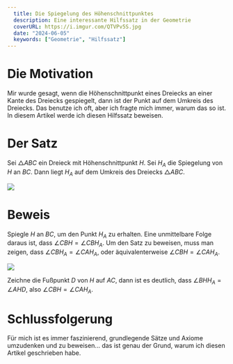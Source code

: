```yaml
---
  title: Die Spiegelung des Höhenschnittpunktes
  description: Eine interessante Hilfssatz in der Geometrie
  coverURL: https://i.imgur.com/QTVPv5S.jpg
  date: "2024-06-05"
  keywords: ["Geometrie", "Hilfssatz"]
---
```


# Die Motivation

Mir wurde gesagt, wenn die Höhenschnittpunkt eines Dreiecks an einer Kante des Dreiecks gespiegelt, dann ist der Punkt auf dem Umkreis des Dreiecks. Das benutze ich oft, aber ich fragte mich immer, warum das so ist. In diesem Artikel werde ich diesen Hilfssatz beweisen.

# Der Satz

Sei $\triangle ABC$ ein Dreieck mit Höhenschnittpunkt $H$. Sei $H_A$ die Spiegelung von $H$ an $BC$. Dann liegt $H_A$ auf dem Umkreis des Dreiecks $\triangle ABC$.

<Img height={800} width={1200} src="https://i.imgur.com/QTVPv5S.jpg" />

# Beweis

Spiegle $H$ an $BC$, um den Punkt $H_A$ zu erhalten. Eine unmittelbare Folge daraus ist, dass $\angle CBH = \angle CBH_A$. Um den Satz zu beweisen, muss man zeigen, dass $\angle CBH_A = \angle CAH_A$, oder äquivalenterweise $\angle CBH = \angle CAH_A$.

<Img
  width={1182}
  height={1636}
  src="https://raw.githubusercontent.com/timthedev07/mathe-auf-deutsch/dev/images/content/20240605/1.png"
/>

Zeichne die Fußpunkt $D$ von $H$ auf $AC$, dann ist es deutlich, dass $\angle BHH_A = \angle AHD$, also $\angle CBH = \angle CAH_A$.

# Schlussfolgerung

Für mich ist es immer faszinierend, grundlegende Sätze und Axiome umzudenken und zu beweisen... das ist genau der Grund, warum ich diesen Artikel geschrieben habe.
